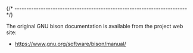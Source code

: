 
{/* ------------------------------------------------------------------------ */}

The original GNU bison documentation is available from
the project web site:

- https://www.gnu.org/software/bison/manual/
